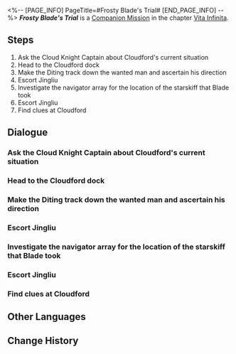 <%-- [PAGE_INFO]
PageTitle=#Frosty Blade's Trial#
[END_PAGE_INFO] --%>
{{Stub|Dialogue.}}
{{Mission Infobox
|id            = 2020314
|title         = 
|image         = <!--Mission Frosty Blade's Trial.png-->
|type          = Companion
|event_name    = 
|chapter       = Vita Infinita (Companion Mission Chapter)
|requirements  = {{subst:void|<!--Unknown: {"Type":"Manual"}-->}}
|summary       = <!--official mission summary from Fate's Atlas-->
|characters    = Trailblazer
|startLocation = [[The Xianzhou Luofu]] - [[Cloudford]]
|world         = The Xianzhou Luofu
|area          = Cloudford
|prev          = 
|next          = 
|rewards       = Trailblaze EXP*350; Stellar Jade*100; Traveler's Guide*5; Refined Aether*5; "Blade Abracadabra"*1 { text = "Blade Abracadabra" }; Credit*50,000
}}
'''''Frosty Blade's Trial''''' is a [[Companion Mission]] in the chapter [[Vita Infinita (Companion Mission Chapter)|Vita Infinita]].

==Steps==
# Ask the Cloud Knight Captain about Cloudford's current situation
# Head to the Cloudford dock
# Make the Diting track down the wanted man and ascertain his direction
# Escort Jingliu
# Investigate the navigator array for the location of the starskiff that Blade took
# Escort Jingliu
# Find clues at Cloudford

<!--
==Gameplay Notes==

--><!--
==Trial Character==

-->
==Dialogue==
{{Stub Dialogue}}

===Ask the Cloud Knight Captain about Cloudford's current situation===
{{Mission Description|type=companion|location=Cloudford|When the general called the prisoner, Blade, to court, I knew. The Shackling Prison would never be able to trap someone like him. He looks at everyone as if they were all as dead as those in a cemetery. It was a look that only assassins who have been macerating in death can give... His prison break was for a certain goal. What can it be?<br />The hunt for Blade stopped at Cloudford. The general is busy with official matters, as his retainer, I should take part of this responsibility for him.}}
{{Dialogue Start}}
:{{tx}}
{{Dialogue End}}

===Head to the Cloudford dock===
{{Mission Description|type=companion|location=Cloudford|update|O Yanqing, you had not considered one thing. If the wanted man wants a starskiff, he needs only to find the navigator array at the dock to check records of starskiffs. As for what he did at Cloudford, what does it matter?}}
{{Dialogue Start}}
:{{tx}}
{{Dialogue End}}

===Make the Diting track down the wanted man and ascertain his direction===
{{Mission Description|type=companion|location=Cloudford|update|In the process of searching in Cloudford, I found several Mara-struck corpses. The wounds left on the bodies were not caused by Cloud Knight weapons... If my deduction is accurate, the wanted man would have escaped from a nearby dock.}}
{{Dialogue Start}}
:{{tx}}
{{Dialogue End}}

===Escort Jingliu===
{{Mission Description|type=companion|location=Cloudford|update|When I follow the sword marks, a lady was trapped by several Mara-struck monsters. Odd, with the Cloud Knights locking the port, why are there travelers being stuck here? She would be in danger traveling alone, I should escort her to safety before completing my mission. It's a shame that her eyes are covered with a black cloth, so she won't be able to see my graceful swordsmanship.}}
{{Dialogue Start}}
:{{tx}}
{{Dialogue End}}

===Investigate the navigator array for the location of the starskiff that Blade took===
{{Mission Description|type=companion|location=Cloudford|update|This Stellaron crisis is evidently puppeteered by someone. The villain I accosted along the way could control abominations! Thankfully, my swordplay is adequate to dispatch them all. What was interesting, is the lady could tell who I am just from listening to the sound of my sword-wielding. After checking the navigator array, I have to test her.}}
{{Dialogue Start}}
:{{tx}}
{{Mission Description|type=companion|location=Cloudford|update|This Stellaron crisis is evidently puppeteered by someone. The villain I accosted along the way could control abominations! Thankfully, my swordplay is adequate to dispatch them all. Interestingly, that lady could tell what was going on just from listening to the sound of my sword-wielding. After checking the navigator array, I'll have to test her.}}
{{Dialogue End}}

===Escort Jingliu===
{{Mission Description|type=companion|location=Cloudford|update|When I follow the sword marks, a lady was trapped by several Mara-struck monsters. Odd, with the Cloud Knights locking the port, why are there travelers being stuck here? She would be in danger traveling alone, I should escort her to safety before completing my mission. It's a shame that her eyes are covered with a black cloth, so she won't be able to see my graceful swordsmanship.}}
{{Dialogue Start}}
:{{tx}}
{{Dialogue End}}

===Find clues at Cloudford===
{{Mission Description|type=companion|location=Cloudford|update|No one could ingress or egress the Xianzhou ship without a starskiff. A wanted person would only linger here to hijack a starskiff to escape, so he would have left behind clues. But as the only Xianzhou opening to the cast expanse, Cloudford contains more than thousands of belongings of visitors. You can't check them out one by one, can you?}}
{{Dialogue Start}}
:{{tx}}
{{Dialogue End}}

==Other Languages==
{{Other Languages
|en   = Frosty Blade's Trial
|zhs  = 霜刃一试
|zht  = 霜刃一試
|ja   = 霜刃一試し
|ko   = 서늘한 칼날의 시련
|es   = Una investigación afilada
|fr   = Épreuve de la lame du givre
|ru   = Испытание ледяного клинка
|th   = บททดสอบแห่งคมดาบน้ำแข็ง
|vi   = Thử Thách Lưỡi Băng
|de   = Prüfung der Frostklinge
|id   = Percobaan Pedang Salju
|pt   = Teste da Lâmina Glacial
}}

==Change History==
{{Change History|1.1}}
